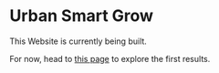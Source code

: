 
<Head>
  <title>Urban Smart Grow</title>
</Head>

# Urban Smart Grow

This Website is currently being built.

For now, head to [this page](aerotower/models) to
explore the first results.
